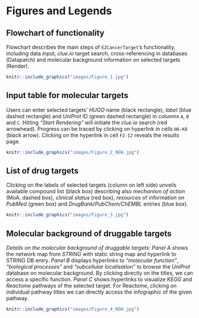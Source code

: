 # Figures and Legends


## Flowchart of functionality

Flowchart describes the main steps of `EZCancerTarget`’s functionality,
including data input, _clue.io_ target search, cross-referencing in databases
(Datapatch) and molecular background information on selected targets (Render).

```r
knitr::include_graphics("images/Figure_1.jpg")
```


## Input table for molecular targets

Users can enter selected targets’ _HUGO_ name (black rectangle),
_label_ (blue dashed rectangle) and _UniProt_ ID (green dashed rectangle) in
columns `A`, `B` and `C`. Hitting _"Start Rendering"_ will initiate the _clue.io_
search (red arrowhead). Progress can be traced by clicking on hyperlink in cells
`H6-K6` (black arrow). Clicking on the hyperlink in cell `F2-I2` reveals
the results page.

```r
knitr::include_graphics("images/Figure_2_NEW.jpg")
```


## List of drug targets

Clicking on the labels of selected targets (column on left side) unveils
available compound list (black box) describing also _mechanism of action_
(MoA, dashed box), _clinical status_ (red box), _resources_ of information on
_PubMed_ (green box) and _DrugBank_/_PubChem_/_ChEMBL_ entries (blue box).

```r
knitr::include_graphics("images/Figure_3.jpg")
```


## Molecular background of druggable targets

_Details on the molecular background of druggable targets:_ _Panel A_ shows the
network map from _STRING_ with static string map and hyperlink to STRING DB entry.
_Panel B_ displays hyperlinks to _"molecular function"_, _"biological processes"_ and
_"subcellular localisation"_ to browse the _UniProt_ database on molecular background.
By clicking directly on the titles, we can access a specific function.
_Panel C_ shows hyperlinks to visualize _KEGG_ and _Reactome_ pathways of the
selected target. For Reactome, clicking on individual pathway titles we can
directly access the infographic of the given pathway.

```r
knitr::include_graphics("images/Figure_4_NEW.jpg")
```
